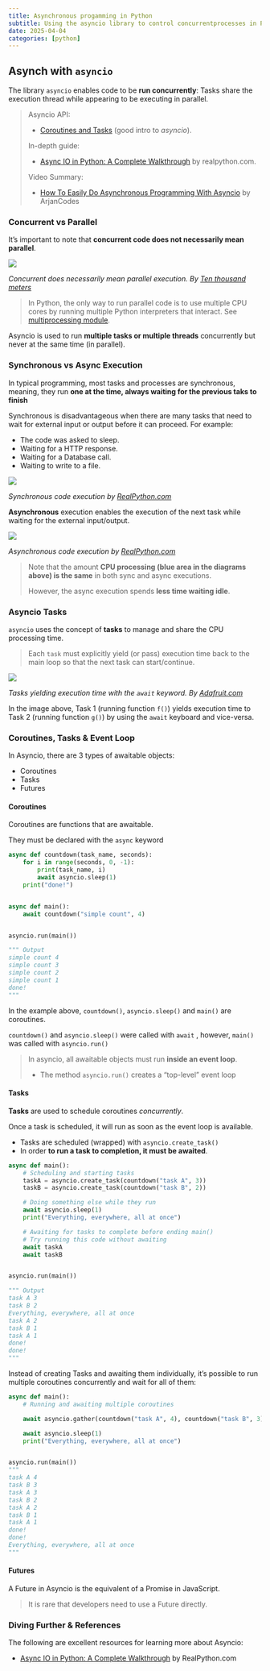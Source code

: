```yaml
---
title: Asynchronous progamming in Python
subtitle: Using the asyncio library to control concurrentprocesses in Python.
date: 2025-04-04
categories: [python]
---
```


## Asynch with `asyncio`

The library `asyncio` enables code to be **run concurrently**: Tasks share the execution
thread while appearing to be executing in parallel.

> Asyncio API:
>
> - [Coroutines and Tasks](https://docs.python.org/3/library/asyncio-task.html#asyncio-example-gather)
>     (good intro to _asyncio_).
>
> In-depth guide:
>
> - [Async IO in Python: A Complete Walkthrough](https://realpython.com/async-io-python/)
>     by realpython.com.
>
> Video Summary:
>
> - [How To Easily Do Asynchronous Programming With Asyncio](https://www.youtube.com/watch?v=2IW-ZEui4h4)
>     by ArjanCodes

### Concurrent vs Parallel

It's important to note that **concurrent code does not necessarily mean parallel**.

![](https://tenthousandmeters.com/blog/python_bts_12/concurrency.png)

_Concurrent does necessarily mean parallel execution. By
[Ten thousand meters](https://tenthousandmeters.com/blog/python-behind-the-scenes-12-how-asyncawait-works-in-python/)_

> In Python, the only way to run parallel code is to use multiple CPU cores by running
> multiple Python interpreters that interact. See
> [multiprocessing module](https://docs.python.org/3/library/multiprocessing.html).

Asyncio is used to run **multiple tasks or multiple threads** concurrently but never at
the same time (in parallel).

### Synchronous vs Async Execution

In typical programming, most tasks and processes are synchronous, meaning, they run **one
at the time, always waiting for the previous taks to finish**

Synchronous is disadvantageous when there are many tasks that need to wait for external
input or output before it can proceed. For example:

- The code was asked to sleep.
- Waiting for a HTTP response.
- Waiting for a Database call.
- Waiting to write to a file.

![](https://files.realpython.com/media/IOBound.4810a888b457.png)

_Synchronous code execution by
[RealPython.com](https://realpython.com/python-concurrency/)_

**Asynchronous** execution enables the execution of the next task while waiting for the
external input/output.

![](https://files.realpython.com/media/Asyncio.31182d3731cf.png)

_Asynchronous code execution by
[RealPython.com](https://realpython.com/python-concurrency/)_

> Note that the amount **CPU processing (blue area in the diagrams above) is the same** in
> both sync and async executions.
>
> However, the async execution spends **less time waiting idle**.

### Asyncio Tasks

`asyncio` uses the concept of **tasks** to manage and share the CPU processing time.

> Each `task` must explicitly yield (or pass) execution time back to the main loop so that
> the next task can start/continue.

![](https://cdn-learn.adafruit.com/assets/assets/000/106/571/medium800/circuitpython_2tasks.png?1637163446)

_Tasks yielding execution time with the `await` keyword. By
[Adafruit.com](https://learn.adafruit.com/cooperative-multitasking-in-circuitpython-with-asyncio)_

In the image above, Task 1 (running function `f()`) yields execution time to Task 2
(running function `g()`) by using the `await` keyboard and vice-versa.

### Coroutines, Tasks & Event Loop

In Asyncio, there are 3 types of awaitable objects:

- Coroutines
- Tasks
- Futures

#### Coroutines

Coroutines are functions that are awaitable.

They must be declared with the `async` keyword

```python
async def countdown(task_name, seconds):
    for i in range(seconds, 0, -1):
        print(task_name, i)
        await asyncio.sleep(1)
    print("done!")


async def main():
    await countdown("simple count", 4)


asyncio.run(main())

""" Output
simple count 4
simple count 3
simple count 2
simple count 1
done!
"""
```

In the example above, `countdown()`, `asyncio.sleep()` and `main()` are coroutines.

`countdown()` and `asyncio.sleep()` were called with `await` , however, `main()` was
called with `asyncio.run()`

> In asyncio, all awaitable objects must run **inside an event loop**.
>
> - The method `asyncio.run()` creates a "top-level" event loop

#### Tasks

**Tasks** are used to schedule coroutines _concurrently_.

Once a task is scheduled, it will run as soon as the event loop is available.

- Tasks are scheduled (wrapped) with `asyncio.create_task()`
- In order **to run a task to completion, it must be awaited**.

```python
async def main():
    # Scheduling and starting tasks
    taskA = asyncio.create_task(countdown("task A", 3))
    taskB = asyncio.create_task(countdown("task B", 2))

    # Doing something else while they run
    await asyncio.sleep(1)
    print("Everything, everywhere, all at once")

    # Awaiting for tasks to complete before ending main()
    # Try running this code without awaiting
    await taskA
    await taskB


asyncio.run(main())

""" Output
task A 3
task B 2
Everything, everywhere, all at once
task A 2
task B 1
task A 1
done!
done!
"""
```
Instead of creating Tasks and awaiting them individually, it's possible to run multiple
coroutines concurrently and wait for all of them:

```python
async def main():
    # Running and awaiting multiple coroutines

    await asyncio.gather(countdown("task A", 4), countdown("task B", 3))

    await asyncio.sleep(1)
    print("Everything, everywhere, all at once")


asyncio.run(main())
"""
task A 4
task B 3
task A 3
task B 2
task A 2
task B 1
task A 1
done!
done!
Everything, everywhere, all at once
"""
```

#### Futures

A Future in Asyncio is the equivalent of a Promise in JavaScript.

> It is rare that developers need to use a Future directly.

### Diving Further & References

The following are excellent resources for learning more about Asyncio:

- [Async IO in Python: A Complete Walkthrough](https://realpython.com/async-io-python/) by
    RealPython.com

